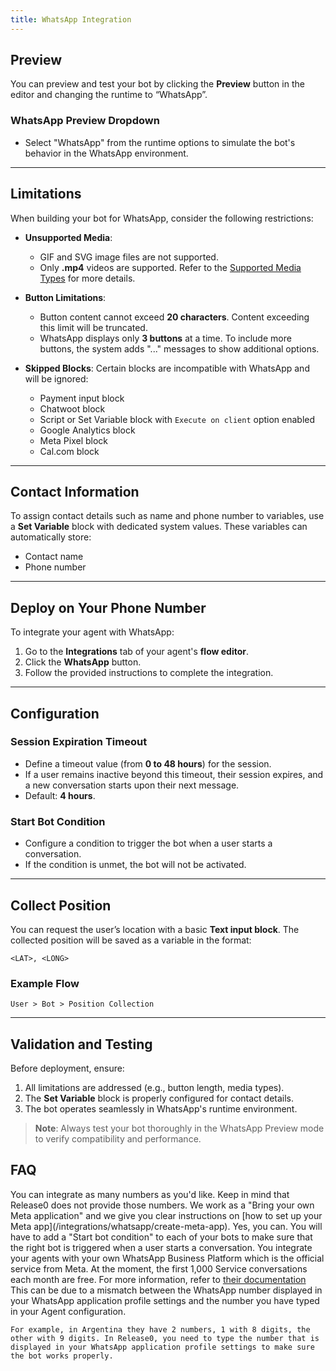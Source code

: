 ```yaml
---
title: WhatsApp Integration
---
```


## Preview

You can preview and test your bot by clicking the **Preview** button in the editor and changing the runtime to “WhatsApp”.

### WhatsApp Preview Dropdown

- Select "WhatsApp" from the runtime options to simulate the bot's behavior in the WhatsApp environment.

---

## Limitations

When building your bot for WhatsApp, consider the following restrictions:

- **Unsupported Media**:
  - GIF and SVG image files are not supported.
  - Only **.mp4** videos are supported. Refer to the [Supported Media Types](https://developers.facebook.com/docs/whatsapp/cloud-api/reference/media#supported-media-types) for more details.

- **Button Limitations**:
  - Button content cannot exceed **20 characters**. Content exceeding this limit will be truncated.
  - WhatsApp displays only **3 buttons** at a time. To include more buttons, the system adds "..." messages to show additional options.

- **Skipped Blocks**:
  Certain blocks are incompatible with WhatsApp and will be ignored:
  - Payment input block
  - Chatwoot block
  - Script or Set Variable block with `Execute on client` option enabled
  - Google Analytics block
  - Meta Pixel block
  - Cal.com block

---

## Contact Information

To assign contact details such as name and phone number to variables, use a **Set Variable** block with dedicated system values. These variables can automatically store:

- Contact name
- Phone number

---

## Deploy on Your Phone Number

To integrate your agent with WhatsApp:

1. Go to the **Integrations** tab of your agent's **flow editor**.
2. Click the **WhatsApp** button.
3. Follow the provided instructions to complete the integration.

---

## Configuration

### Session Expiration Timeout

- Define a timeout value (from **0 to 48 hours**) for the session.
- If a user remains inactive beyond this timeout, their session expires, and a new conversation starts upon their next message.
- Default: **4 hours**.

### Start Bot Condition

- Configure a condition to trigger the bot when a user starts a conversation.
- If the condition is unmet, the bot will not be activated.

---

## Collect Position

You can request the user’s location with a basic **Text input block**. The collected position will be saved as a variable in the format:

```
<LAT>, <LONG>
```

### Example Flow

```plaintext
User > Bot > Position Collection
```

---

## Validation and Testing

Before deployment, ensure:

1. All limitations are addressed (e.g., button length, media types).
2. The **Set Variable** block is properly configured for contact details.
3. The bot operates seamlessly in WhatsApp's runtime environment.

> **Note**: Always test your bot thoroughly in the WhatsApp Preview mode to verify compatibility and performance.

## FAQ

<AccordionGroup>
  <Accordion title="How many WhatsApp numbers can I use?">
    You can integrate as many numbers as you'd like. Keep in mind that Release0 does not provide those numbers. We work as a "Bring your own Meta application" and we give you clear instructions on [how to set up your Meta app](/integrations/whatsapp/create-meta-app).
  </Accordion>
  <Accordion title="Can I link multiple Agents to the same WhatsApp number?">
    Yes, you can. You will have to add a "Start bot condition" to each of your bots to make sure that the right bot is triggered when a user starts a conversation.
  </Accordion>
  <Accordion title="Does the integration with WhatsApp requires any paid API?">
    You integrate your agents with your own WhatsApp Business Platform which is the official service from Meta. At the moment, the first 1,000 Service conversations each month are free. For more information, refer to <a href="https://developers.facebook.com/docs/whatsapp/cloud-api/get-started#pricing---payment-methods" target="_blank">their documentation</a>
  </Accordion>
  <Accordion title="I receive the preview initial message but then the bot doesn't respond">
    This can be due to a mismatch between the WhatsApp number displayed in your WhatsApp application profile settings and the number you have typed in your Agent configuration.

    For example, in Argentina they have 2 numbers, 1 with 8 digits, the other with 9 digits. In Release0, you need to type the number that is displayed in your WhatsApp application profile settings to make sure the bot works properly.

  </Accordion>
</AccordionGroup>